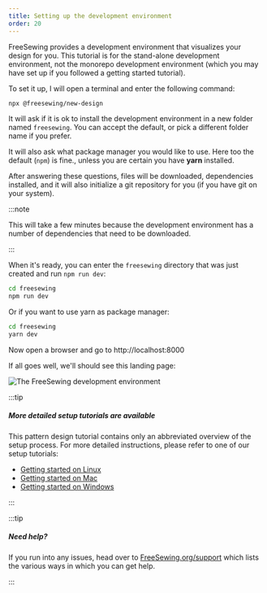 ```yaml
---
title: Setting up the development environment
order: 20
---
```


FreeSewing provides a development environment that visualizes your design for
you. This tutorial is for the stand-alone development environment, not the
monorepo development environment (which you may have set up if you followed a
getting started tutorial).

To set it up, I will open a terminal and enter the following command:

```sh
npx @freesewing/new-design
```

It will ask if it is ok to install the development environment in a new folder
named `freesewing`. You can accept the default, or pick a different folder name
if you prefer.

It will also ask what package manager you would like to use. 
Here too the default (`npm`) is fine., unless you are certain you have **yarn** installed.

After answering these questions, files will be downloaded, dependencies installed,
and it will also initialize a git repository for you (if you have git on your system).

:::note

This will take a few minutes because the development environment has a number
of dependencies that need to be downloaded.

:::

When it's ready, you can enter the `freesewing` directory that was just created and run `npm run dev`:

```sh
cd freesewing
npm run dev
```

Or if you want to use yarn as package manager:

```sh
cd freesewing
yarn dev
```

Now open a browser and go to http://localhost:8000

If all goes well, we'll should see this landing page:

![The FreeSewing development environment](./nd.png)

:::tip

##### More detailed setup tutorials are available

This pattern design tutorial contains only an abbreviated overview
of the setup process.
For more detailed instructions, please refer to one of our setup tutorials:

- [Getting started on Linux](/tutorials/getting-started-linux)
- [Getting started on Mac](/tutorials/getting-started-mac)
- [Getting started on Windows](/tutorials/getting-started-windows)

:::

:::tip

##### Need help?

If you run into any issues, head over to [FreeSewing.org/support](https://next.freesewing.org/support)
which lists the various ways in which you can get help.

:::
